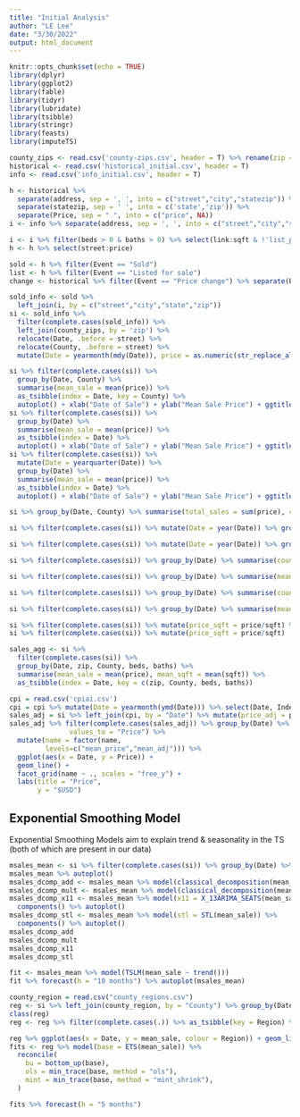 ```yaml
---
title: "Initial Analysis"
author: "LE Lee"
date: "3/30/2022"
output: html_document
---
```


```r
knitr::opts_chunk$set(echo = TRUE)
library(dplyr)
library(ggplot2)
library(fable)
library(tidyr)
library(lubridate)
library(tsibble)
library(stringr)
library(feasts)
library(imputeTS)
```

```r
county_zips <- read.csv('county-zips.csv', header = T) %>% rename(zip = Zip) %>% mutate(zip = as.character(zip))
historical <- read.csv('historical_initial.csv', header = T)
info <- read.csv('info_initial.csv', header = T)
```

```r
h <- historical %>%
  separate(address, sep = ', ', into = c("street","city","statezip")) %>%
  separate(statezip, sep = ' ', into = c('state','zip')) %>%
  separate(Price, sep = " ", into = c("price", NA))
i <- info %>% separate(address, sep = ', ', into = c("street","city","statezip")) %>% separate(statezip, sep = ' ', into = c('state','zip'))
```
```r
i <- i %>% filter(beds > 0 & baths > 0) %>% select(link:sqft & !'list_price')
h <- h %>% select(street:price)
```


```r
sold <- h %>% filter(Event == "Sold")
list <- h %>% filter(Event == "Listed for sale")
change <- historical %>% filter(Event == "Price change") %>% separate(Price, sep = " ", into = c("to","pct"))
```

```r
sold_info <- sold %>%
  left_join(i, by = c("street","city","state","zip"))
si <- sold_info %>%
  filter(complete.cases(sold_info)) %>%
  left_join(county_zips, by = 'zip') %>%
  relocate(Date, .before = street) %>%
  relocate(County, .before = street) %>%
  mutate(Date = yearmonth(mdy(Date)), price = as.numeric(str_replace_all(price, "[[$,]]",""))) 
```



```r
si %>% filter(complete.cases(si)) %>%
  group_by(Date, County) %>%
  summarise(mean_sale = mean(price)) %>%
  as_tsibble(index = Date, key = County) %>%
  autoplot() + xlab("Date of Sale") + ylab("Mean Sale Price") + ggtitle("Monthly Mean Sale Price, All Homes, By County")
si %>% filter(complete.cases(si)) %>%
  group_by(Date) %>%
  summarise(mean_sale = mean(price)) %>%
  as_tsibble(index = Date) %>%
  autoplot() + xlab("Date of Sale") + ylab("Mean Sale Price") + ggtitle("Monthly Mean Sale Price, All Homes")
si %>% filter(complete.cases(si)) %>%
  mutate(Date = yearquarter(Date)) %>%
  group_by(Date) %>%
  summarise(mean_sale = mean(price)) %>%
  as_tsibble(index = Date) %>%
  autoplot() + xlab("Date of Sale") + ylab("Mean Sale Price") + ggtitle("Quarterly Mean Sale Price, All Homes")
```



```r
si %>% group_by(Date, County) %>% summarise(total_sales = sum(price), count_sales = n()) %>% as_tsibble(index = Date, key = County) %>% autoplot()

si %>% filter(complete.cases(si)) %>% mutate(Date = year(Date)) %>% group_by(Date) %>% summarise(total_sales = sum(price), count_sales = n()) %>% as_tsibble(index = Date) %>% fill_gaps() %>% model(stl = STL(total_sales)) %>% components() %>% autoplot()

si %>% filter(complete.cases(si)) %>% mutate(Date = year(Date)) %>% group_by(Date) %>% summarise(total_sales = sum(price), count_sales = n()) %>% as_tsibble(index = Date) %>% fill_gaps() %>% model(stl = STL(count_sales)) %>% components() %>% autoplot()

si %>% filter(complete.cases(si)) %>% group_by(Date) %>% summarise(count_sales = n()) %>% as_tsibble(index = Date) %>% fill_gaps(count_sales = 0) %>% model(classical_decomposition(count_sales, type = "additive")) %>% components() %>% autoplot()

si %>% filter(complete.cases(si)) %>% group_by(Date) %>% summarise(mean_sale = mean(price)) %>% as_tsibble(index = Date) %>% fill_gaps(mean_sale = 0) %>% model(classical_decomposition(mean_sale, type = "additive")) %>% components() %>% autoplot()

si %>% filter(complete.cases(si)) %>% group_by(Date) %>% summarise(count_sales = n()) %>% as_tsibble(index = Date) %>% fill_gaps(count_sales = 0) %>% model(classical_decomposition(count_sales, type = "multiplicative")) %>% components() %>% autoplot()

si %>% filter(complete.cases(si)) %>% group_by(Date) %>% summarise(mean_sale = mean(price)) %>% as_tsibble(index = Date) %>% fill_gaps(mean_sale = 0) %>% model(classical_decomposition(mean_sale, type = "multiplicative")) %>% components() %>% autoplot()

```

```r
si %>% filter(complete.cases(si)) %>% mutate(price_sqft = price/sqft) %>% filter(price_sqft != 75000) %>% group_by(Date) %>% summarise(mean_pricesqft = mean(price_sqft)) %>% as_tsibble(index = Date) %>% fill_gaps(mean_pricesqft = 0) %>% model(classical_decomposition(mean_pricesqft, type = "multiplicative")) %>% components() %>% autoplot()
si %>% filter(complete.cases(si)) %>% mutate(price_sqft = price/sqft) 
```



```r
sales_agg <- si %>%
  filter(complete.cases(si)) %>%
  group_by(Date, zip, County, beds, baths) %>%
  summarise(mean_sale = mean(price), mean_sqft = mean(sqft)) %>%
  as_tsibble(index = Date, key = c(zip, County, beds, baths))
```


```r
cpi = read.csv('cpiai.csv')
cpi = cpi %>% mutate(Date = yearmonth(ymd(Date))) %>% select(Date, Index)
sales_adj = si %>% left_join(cpi, by = "Date") %>% mutate(price_adj = price/Index * 100)
sales_adj %>% filter(complete.cases(sales_adj)) %>% group_by(Date) %>% summarise(mean_sale = mean(price), mean_adj = mean(price_adj)) %>% as_tsibble(index = Date) %>% pivot_longer(c(mean_sale, mean_adj),
               values_to = "Price") %>%
  mutate(name = factor(name,
         levels=c("mean_price","mean_adj"))) %>%
  ggplot(aes(x = Date, y = Price)) +
  geom_line() +
  facet_grid(name ~ ., scales = "free_y") +
  labs(title = "Price",
       y = "$USD")
```


## Exponential Smoothing Model

Exponential Smoothing Models aim to explain trend & seasonality in the TS (both of which are present in our data)

```r
msales_mean <- si %>% filter(complete.cases(si)) %>% group_by(Date) %>% summarise(mean_sale = mean(price)) %>% as_tsibble() %>% fill_gaps(mean_sale = 0)
msales_mean %>% autoplot()
msales_dcomp_add <- msales_mean %>% model(classical_decomposition(mean_sale, type = "additive")) %>% components() %>% autoplot()
msales_dcomp_mult <- msales_mean %>% model(classical_decomposition(mean_sale, type = "multiplicative")) %>% components() %>% autoplot()
msales_dcomp_x11 <- msales_mean %>% model(x11 = X_13ARIMA_SEATS(mean_sale ~ x11())) %>%
  components() %>% autoplot()
msales_dcomp_stl <- msales_mean %>% model(stl = STL(mean_sale)) %>%
  components() %>% autoplot()
msales_dcomp_add
msales_dcomp_mult
msales_dcomp_x11
msales_dcomp_stl
```

```r
fit <- msales_mean %>% model(TSLM(mean_sale ~ trend()))
fit %>% forecast(h = "10 months") %>% autoplot(msales_mean)
```

```r
county_region = read.csv("county_regions.csv")
reg <- si %>% left_join(county_region, by = "County") %>% group_by(Date, Region) %>% summarise(mean_sale = mean(price)) %>% as.data.frame()
class(reg)
reg <- reg %>% filter(complete.cases(.)) %>% as_tsibble(key = Region) %>% fill_gaps(mean_sale = 0)
```

```r
reg %>% ggplot(aes(x = Date, y = mean_sale, colour = Region)) + geom_line() + facet_wrap(.~Region)
fits <- reg %>% model(base = ETS(mean_sale)) %>%
  reconcile(
    bu = bottom_up(base),
    ols = min_trace(base, method = "ols"),
    mint = min_trace(base, method = "mint_shrink"),
  )

fits %>% forecast(h = "5 months")
```

